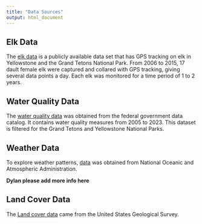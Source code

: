 ```yaml
---
title: "Data Sources"
output: html_document
---
```


## Elk Data
The [elk data](https://www.usgs.gov/data/elk-gps-collar-data-national-elk-refuge-2006-2015) is a publicly available data set that has GPS tracking on elk in Yellowstone and the Grand Tetons National Park. From 2006 to 2015, 17 dault female elk were captured and collared with GPS tracking, giving several data points a day. Each elk was monitored for a time period of 1 to 2 years. 

## Water Quality Data
The [water quality data](https://catalog.data.gov/dataset/greater-yellowstone-network-published-water-quality-data-through-2023-from-the-bicawq01-g-) was obtained from the federal government data catalog. It contains water quality measures from 2005 to 2023. This dataset is filtered for the Grand Tetons and Yellowstone National Parks. 

## Weather Data
To explore weather patterns, [data](https://www.ncdc.noaa.gov/cdo-web/search?datasetid=GHCND) was obtained from National Oceanic and Atmospheric Administration.

**Dylan please add more info here**

## Land Cover Data

The [Land cover data](https://www.usgs.gov/programs/gap-analysis-project/science/land-cover-data-download) came from the United States Geological Survey. 